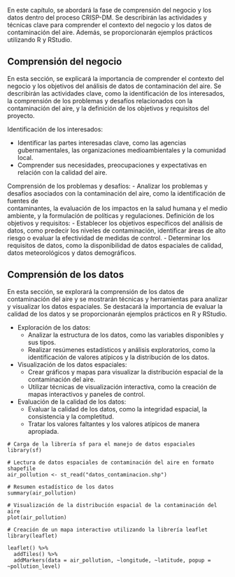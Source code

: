 
En este capítulo, se abordará la fase de comprensión del negocio y los datos dentro del proceso CRISP-DM. Se describirán las actividades y técnicas clave para comprender el contexto del negocio y los datos de contaminación del aire. Además, se proporcionarán ejemplos prácticos utilizando R y RStudio.

## Comprensión del negocio

En esta sección, se explicará la importancia de comprender el contexto del negocio y los objetivos del análisis de datos de contaminación del aire. Se describirán las actividades clave, como la identificación de los interesados, la comprensión de los problemas y desafíos relacionados con la contaminación del aire, y la definición de los objetivos y requisitos del proyecto.

Identificación de los interesados:

  - Identificar las partes interesadas clave, como las agencias gubernamentales, las organizaciones medioambientales y
  la comunidad local.
  - Comprender sus necesidades, preocupaciones y expectativas en relación con la calidad del aire.

Comprensión de los problemas y desafíos:
    - Analizar los problemas y desafíos asociados con la contaminación del aire, como la identificación de fuentes de   
    contaminantes, la evaluación de los impactos en la salud humana y el medio ambiente, y la formulación de políticas y     regulaciones.
Definición de los objetivos y requisitos:
  - Establecer los objetivos específicos del análisis de datos, como predecir los niveles de contaminación, identificar
  áreas de alto riesgo o evaluar la efectividad de medidas de control.
  - Determinar los requisitos de datos, como la disponibilidad de datos espaciales de calidad, datos meteorológicos y
  datos demográficos.

## Comprensión de los datos {#comprension}

En esta sección, se explorará la comprensión de los datos de contaminación del aire y se mostrarán técnicas y herramientas para analizar y visualizar los datos espaciales. Se destacará la importancia de evaluar la calidad de los datos y se proporcionarán ejemplos prácticos en R y RStudio.

  - Exploración de los datos:
    - Analizar la estructura de los datos, como las variables disponibles y sus tipos.
    - Realizar resúmenes estadísticos y análisis exploratorios, como la identificación de valores atípicos y la
    distribución de los datos.
  - Visualización de los datos espaciales:
    - Crear gráficos y mapas para visualizar la distribución espacial de la contaminación del aire.
    - Utilizar técnicas de visualización interactiva, como la creación de mapas interactivos y paneles de control.
  - Evaluación de la calidad de los datos:
    - Evaluar la calidad de los datos, como la integridad espacial, la consistencia y la completitud.
    - Tratar los valores faltantes y los valores atípicos de manera apropiada.


```
# Carga de la librería sf para el manejo de datos espaciales
library(sf)

# Lectura de datos espaciales de contaminación del aire en formato shapefile
air_pollution <- st_read("datos_contaminacion.shp")

# Resumen estadístico de los datos
summary(air_pollution)

# Visualización de la distribución espacial de la contaminación del aire
plot(air_pollution)

# Creación de un mapa interactivo utilizando la librería leaflet
library(leaflet)

leaflet() %>%
  addTiles() %>%
  addMarkers(data = air_pollution, ~longitude, ~latitude, popup = ~pollution_level)
```